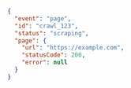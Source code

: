 ```json
{
  "event": "page",
  "id": "crawl_123",
  "status": "scraping",
  "page": {
    "url": "https://example.com",
    "statusCode": 200,
    "error": null
  }
}
```


